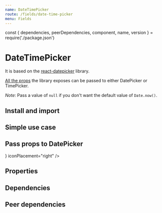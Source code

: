 ```yaml
---
name: DateTimePicker
route: /fields/date-time-picker
menu: Fields
---
```


const { dependencies, peerDependencies, component, name, version } = require('./package.json')

# DateTimePicker

<TagVersion version={version} name={name} />

It is based on the [react-datepicker](https://github.com/Hacker0x01/react-datepicker) library.

[All the props](https://github.com/Hacker0x01/react-datepicker/blob/master/docs/datepicker.md) the library exposes can be passed to either DatePicker or TimePicker.

_Note_: Pass a value of `null` if you don't want the default value of `Date.now()`.

## Install and import

<Usage component={component} name={name} peerDependencies={peerDependencies} />

## Simple use case

<Playground>
  <Form initialValues={{ welcome: Date.now() }}>
    <ConnectedField component={DateTimePicker} label="Date" name="welcome" />
  </Form>
</Playground>

## Pass props to DatePicker

<Playground>
  <Form initialValues={{ welcome2: Date.now() }}>
    <ConnectedField
      component={DateTimePicker}
      dateFormat="MMM dd yyyy"
      label="Date"
      name="welcome2"
      popperProps={{ zIndex: 50 }}
      showMonthDropdown
      showYearDropdown
    >
      <DatePicker icon={<DateIcon />} iconPlacement="right" />
      <TimePicker />
    </ConnectedField>
  </Form>
</Playground>

## Properties

<Props of={DateTimePicker} />

## Dependencies

<Dependencies dependencies={dependencies} />

## Peer dependencies

<Dependencies dependencies={peerDependencies} />
